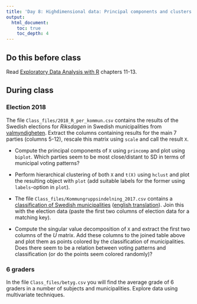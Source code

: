 ```yaml
---
title: 'Day 8: Highdimensional data: Principal components and clusters'
output:
  html_document:
    toc: true
    toc_depth: 4    
---
```


## Do this before class

Read [Exploratory Data Analysis with R](https://bookdown.org/rdpeng/exdata/) chapters 11-13.

## During class


### Election 2018

The file `Class_files/2018_R_per_kommun.csv` contains the results of the Swedish elections for *Riksdagen* in Swedish municipalities from [valmyndigheten](https://data.val.se/val/val2018/statistik/index.html#slutligt). Extract the columns containing results for the main 7 parties (columns 5-12), rescale this matrix using `scale` and call the result `X`.

- Compute the principal components of `X` using `princomp` and plot using `biplot`. Which parties seem to be most close/distant to SD in terms of municipal voting patterns?

- Perform hierarchical clustering of both `X` and `t(X)` using `hclust` and plot the resulting object with `plot` (add suitable labels for the former using `labels`-option in `plot`).

- The file `Class_files/Kommungruppsindelning_2017.csv` contains a [classification of Swedish municipalities](https://skl.se/tjanster/kommunerlandsting/faktakommunerochlandsting/kommungruppsindelning.2051.html) ([english translation](https://skl.se/download/18.6b78741215a632d39cbcc85/1487772640274/Classification%20of%20Swedish%20Municipalities%202017.pdf)). Join this with the election data (paste the first two columns of election data for a matching key). 

- Compute the singular value decomposition of `X` and extract the first two columns of the *U* matrix. Add these columns to the joined table above and plot them as points colored by the classification of municipalities. Does there seem to be a relation between voting patterns and classification (or do the points seem colored randomly)?


### 6 graders

In the file `Class_files/betyg.csv` you will find the average grade of 6 graders in a number of subjects and municipalities. Explore data using multivariate techniques.
